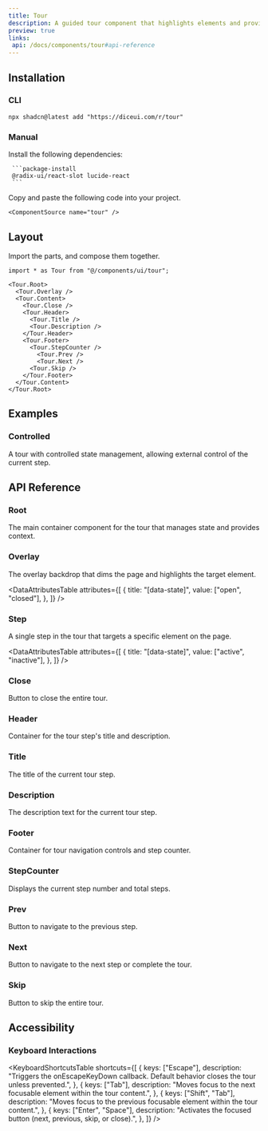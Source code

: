 ```yaml
---
title: Tour
description: A guided tour component that highlights elements and provides step-by-step instructions to help users learn about your application.
preview: true
links:
 api: /docs/components/tour#api-reference
---
```


<ComponentTabs name="tour-demo" />

## Installation

### CLI

```package-install
npx shadcn@latest add "https://diceui.com/r/tour"

```

### Manual

<Steps>
  <Step>
     Install the following dependencies:

     ```package-install
     @radix-ui/react-slot lucide-react
     ```
  </Step>
  <Step>
    Copy and paste the following code into your project.

    <ComponentSource name="tour" />
  </Step>
</Steps>

## Layout

Import the parts, and compose them together.

```tsx
import * as Tour from "@/components/ui/tour";

<Tour.Root>
  <Tour.Overlay />
  <Tour.Content>
    <Tour.Close />
    <Tour.Header>
      <Tour.Title />
      <Tour.Description />
    </Tour.Header>
    <Tour.Footer>
      <Tour.StepCounter />
        <Tour.Prev />
        <Tour.Next />
      <Tour.Skip />
    </Tour.Footer>
  </Tour.Content>
</Tour.Root>
```

## Examples

### Controlled

A tour with controlled state management, allowing external control of the current step.

<ComponentTabs name="tour-controlled-demo" scalePreview />

## API Reference

### Root

The main container component for the tour that manages state and provides context.

<AutoTypeTable
  path="./types/docs/tour.ts"
  name="RootProps"
/>


### Overlay

The overlay backdrop that dims the page and highlights the target element.

<AutoTypeTable
  path="./types/docs/tour.ts"
  name="OverlayProps"
/>

<DataAttributesTable
  attributes={[
    {
      title: "[data-state]",
      value: ["open", "closed"],
    },
  ]}
/>

### Step

A single step in the tour that targets a specific element on the page.

<AutoTypeTable
  path="./types/docs/tour.ts"
  name="StepProps"
/>

<DataAttributesTable
  attributes={[
    {
      title: "[data-state]",
      value: ["active", "inactive"],
    },
  ]}
/>

### Close

Button to close the entire tour.

<AutoTypeTable
  path="./types/docs/tour.ts"
  name="CloseProps"
/>

### Header

Container for the tour step's title and description.

<AutoTypeTable
  path="./types/docs/tour.ts"
  name="HeaderProps"
/>

### Title

The title of the current tour step.

<AutoTypeTable
  path="./types/docs/tour.ts"
  name="TitleProps"
/>

### Description

The description text for the current tour step.

<AutoTypeTable
  path="./types/docs/tour.ts"
  name="DescriptionProps"
/>

### Footer

Container for tour navigation controls and step counter.

<AutoTypeTable
  path="./types/docs/tour.ts"
  name="FooterProps"
/>

### StepCounter

Displays the current step number and total steps.

<AutoTypeTable
  path="./types/docs/tour.ts"
  name="StepCounterProps"
/>

### Prev

Button to navigate to the previous step.

<AutoTypeTable
  path="./types/docs/tour.ts"
  name="PrevProps"
/>

### Next

Button to navigate to the next step or complete the tour.

<AutoTypeTable
  path="./types/docs/tour.ts"
  name="NextProps"
/>

### Skip

Button to skip the entire tour.

<AutoTypeTable
  path="./types/docs/tour.ts"
  name="SkipProps"
/>

## Accessibility

### Keyboard Interactions

<KeyboardShortcutsTable
  shortcuts={[
    {
      keys: ["Escape"],
      description: "Triggers the onEscapeKeyDown callback. Default behavior closes the tour unless prevented.",
    },
    {
      keys: ["Tab"],
      description: "Moves focus to the next focusable element within the tour content.",
    },
    {
      keys: ["Shift", "Tab"],
      description: "Moves focus to the previous focusable element within the tour content.",
    },
    {
      keys: ["Enter", "Space"],
      description: "Activates the focused button (next, previous, skip, or close).",
    },
  ]}
/>
